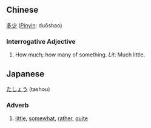 ==Chinese==
[[多]][[少]] ([[Pinyin]]: duōshao)

===Interrogative Adjective===
# How much; how many of something.  ''Lit'': Much little.

==Japanese==
[[たしょう]] (tashou)
===Adverb===
# [[little]], [[somewhat]], [[rather]], [[quite]]